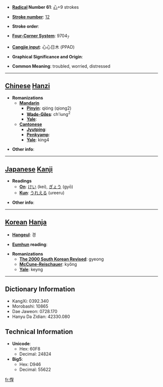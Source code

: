* '''[[Wiktionary:Chinese radical index| Radical]] Number 61''': [[Wiktionary:Chinese radical index 心|心]]+9 strokes

* '''[[Wiktionary:Chinese total strokes index|Stroke number]]''': [[Wiktionary:Chinese total strokes index 12|12]]

* '''Stroke order''': 

* '''[[Wiktionary:Chinese four corner index|Four-Corner System]]''': 9704<sub>7</sub>

* '''[[Wiktionary:Chinese Cangjie index|Cangjie input]]''': 心心日木 (PPAD)

* '''Graphical Significance and Origin''': 

* '''Common Meaning''': troubled, worried, distressed

----

== [[Chinese]] [[Hanzi]] ==

* '''Romanizations'''
** '''[[Mandarin]]'''
*** '''[[Pinyin]]''': qióng (qiong2)
*** '''[[Wade-Giles]]''': ch'iung<sup>2</sup>
*** '''[[Yale]]''': 
** '''[[Cantonese]]'''
*** '''[[Jyutping]]''':
*** '''[[Penkyamp]]''': 
*** '''[[Yale]]''': king4

* '''Other info''': 

----

== [[Japanese]] [[Kanji]] ==

* '''Readings'''
** '''[[On]]''': [[けい]] (kei), [[ぎょう]] (gyō)
** '''[[Kun]]''': [[うれえる]] (ureeru)

* '''Other info''':  

----

== [[Korean]] [[Hanja]] ==

* '''[[Hangeul]]''': 경

* '''[[Eumhun]] reading''': 

* '''Romanizations'''
** '''[[The 2000 South Korean Revised Romanization|The 2000 South Korean Revised]]''': gyeong
** '''[[McCune-Reischauer]]''': kyŏng
** '''[[Yale]]''': keyng

----

== Dictionary Information ==

* KangXi: 0392.340
* Morobashi: 10865
* Dae Jaweon: 0728.170
* Hanyu Da Zidian: 42330.080

== Technical Information ==

* '''Unicode''':
** Hex: 60F8
** Decimal: 24824
* '''Big5''':
** Hex: D946
** Decimal: 55622

[[fr:惸]]